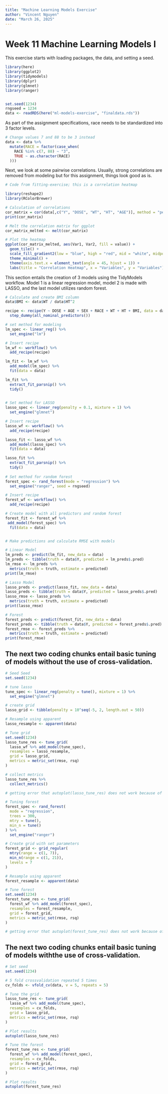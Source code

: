 ```yaml
---
title: "Machine Learning Models Exercise"
author: "Vincent Nguyen"
date: "March 26, 2025"
---
```


# Week 11 Machine Learning Models I

This exercise starts with loading packages, the data, and setting a seed.

```r
library(here)
library(ggplot2)
library(tidymodels)
library(dplyr)
library(glmnet)
library(ranger)


set.seed(1234)
rngseed = 1234
data <- readRDS(here("ml-models-exercise", "finaldata.rds"))

```

As part of the assignment specifications, race needs to be standardized into 3 factor levels.

```r
# Change values 7 and 88 to be 3 instead
data <- data %>%
  mutate(RACE = factor(case_when(
    RACE %in% c(7, 88) ~ "3",
    TRUE ~ as.character(RACE)
  )))
```

Next, we look at some pairwise correlations. Usually, strong correlations are removed from modeling but for this assignment, things look good as is.

```r
# Code from fitting-exercise; this is a correlation heatmap

library(reshape2)
library(RColorBrewer)

# Calculation of correlations
cor_matrix = cor(data[,c("Y", "DOSE", "WT", "HT", "AGE")], method = "pearson")
print(cor_matrix)

# Melt the correlation matrix for ggplot
cor_matrix_melted <- melt(cor_matrix)

# Plot the heatmap
ggplot(cor_matrix_melted, aes(Var1, Var2, fill = value)) + 
  geom_tile() +
  scale_fill_gradient2(low = "blue", high = "red", mid = "white", midpoint = 0, limit = c(-1, 1)) +
  theme_minimal() +
  theme(axis.text.x = element_text(angle = 45, hjust = 1)) +
  labs(title = "Correlation Heatmap", x = "Variables", y = "Variables")
```

This section entails the creation of 3 models using the TidyModels workflow. Model 1 is a linear regression model, model 2 is made with LASSO, and the last model utilizes random forest.

```r
# Calculate and create BMI column
data$BMI <- data$WT / data$HT^2

recipe <- recipe(Y ~ DOSE + AGE + SEX + RACE + WT + HT + BMI, data = data) %>%
  step_dummy(all_nominal_predictors())

# set method for modeling
lm_spec <- linear_reg() %>%
  set_engine("lm")

# Insert recipe
lm_wf <- workflow() %>%
  add_recipe(recipe)

lm_fit <- lm_wf %>%
  add_model(lm_spec) %>%
  fit(data = data)

lm_fit %>%
  extract_fit_parsnip() %>%
  tidy()
  

# Set method for LASSO
lasso_spec <- linear_reg(penalty = 0.1, mixture = 1) %>%
  set_engine("glmnet")

# Insert recipe
lasso_wf <- workflow() %>%
  add_recipe(recipe)

lasso_fit <- lasso_wf %>%
  add_model(lasso_spec) %>%
  fit(data = data)

lasso_fit %>%
  extract_fit_parsnip() %>%
  tidy()
  
# Set method for random forest
forest_spec <- rand_forest(mode = "regression") %>%
  set_engine("ranger", seed = rngseed)

# Insert recipe
forest_wf <- workflow() %>%
  add_recipe(recipe)

# Create model with all predictors and random forest
forest_fit <- forest_wf %>%
 add_model(forest_spec) %>%
  fit(data = data)


# Make predictions and calculate RMSE with models

# Linear Model
lm_preds <- predict(lm_fit, new_data = data)
lm_preds <- tibble(truth = data$Y, predicted = lm_preds$.pred)
lm_rmse <- lm_preds %>%
  metrics(truth = truth, estimate = predicted)
print(lm_rmse)

# Lasso Model
lasso_preds <- predict(lasso_fit, new_data = data)
lasso_preds <- tibble(truth = data$Y, predicted = lasso_preds$.pred)
lasso_rmse <- lasso_preds %>%
  metrics(truth = truth, estimate = predicted)
print(lasso_rmse)

# Forest
forest_preds <- predict(forest_fit, new_data = data)
forest_preds <- tibble(truth = data$Y, predicted = forest_preds$.pred)
forest_rmse <- forest_preds %>%
  metrics(truth = truth, estimate = predicted)
print(forest_rmse)
```

## The next two coding chunks entail basic tuning of models without the use of cross-validation.

```r
# Seed Seed
set.seed(1234)

# tune lasso
tune_spec <- linear_reg(penalty = tune(), mixture = 1) %>%
  set_engine("glmnet")

# create grid
lasso_grid <- tibble(penalty = 10^seq(-5, 2, length.out = 50))

# Resample using apparent
lasso_resample <- apparent(data)

# Tune grid
set.seed(1234)
lasso_tune_res <- tune_grid(
  lasso_wf %>% add_model(tune_spec),
  resamples = lasso_resample,
  grid = lasso_grid,
  metrics = metric_set(rmse, rsq)
)

# collect metrics
lasso_tune_res %>%
  collect_metrics()

# getting error that autoplot(lasso_tune_res) does not work because of apparent()
```

```r
# Tuning forest
forest_spec <- rand_forest(
  mode = "regression", 
  trees = 300, 
  mtry = tune(), 
  min_n = tune()
) %>%
  set_engine("ranger")

# Create grid with set parameters
forest_grid <- grid_regular(
  mtry(range = c(1, 7)),  
  min_n(range = c(1, 21)),  
  levels = 7  
)

# Resample using apparent
forest_resample <- apparent(data)

# Tune forest
set.seed(1234)
forest_tune_res <- tune_grid(
  forest_wf %>% add_model(forest_spec),
  resamples = forest_resample, 
  grid = forest_grid, 
  metrics = metric_set(rmse, rsq)
)

# getting error that autoplot(forest_tune_res) does not work because of apparent()
```

## The next two coding chunks entail basic tuning of models withthe use of cross-validation.

```r
# Set seed
set.seed(1234)

# 5 fold crossvalidation repeated 5 times
cv_folds <- vfold_cv(data, v = 5, repeats = 5)

# Tune the grid
lasso_tune_res <- tune_grid(
  lasso_wf %>% add_model(tune_spec),
  resamples = cv_folds,
  grid = lasso_grid,
  metrics = metric_set(rmse, rsq)
)

# Plot results
autoplot(lasso_tune_res)

# Tune the forest
forest_tune_res <- tune_grid(
  forest_wf %>% add_model(forest_spec),
  resamples = cv_folds,  
  grid = forest_grid,
  metrics = metric_set(rmse, rsq)
)

# Plot results
autoplot(forest_tune_res)
```
